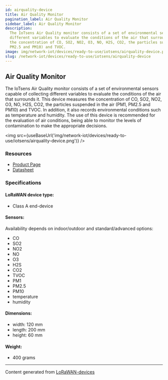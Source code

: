 ```yaml
---
id: airquality-device
title: Air Quality Monitor
pagination_label: Air Quality Monitor
sidebar_label: Air Quality Monitor
description:
  The IoTsens Air Quality monitor consists of a set of environmental sensors capable of collecting
  different variables to evaluate the conditions of the air that surrounds it. This device measures
  the concentration of CO, SO2, NO2, O3, NO, H2S, CO2, the particles suspended in the air (PM1,
  PM2.5 and PM10) and TVOC.
image: img/network-iot/devices/ready-to-use/iotsens/airquality-device.png
slug: /network-iot/devices/ready-to-use/iotsens/airquality-device
---
```



<LegacyContentBanner />

## Air Quality Monitor

The IoTsens Air Quality monitor consists of a set of environmental sensors capable of collecting
different variables to evaluate the conditions of the air that surrounds it. This device measures
the concentration of CO, SO2, NO2, O3, NO, H2S, CO2, the particles suspended in the air (PM1, PM2.5
and PM10) and TVOC. In addition, it also records environmental conditions such as temperature and
humidity. The use of this device is recommended for the evaluation of air conditions, being able to
monitor the levels of contamination to make the appropriate decisions.

<img src={useBaseUrl('img/network-iot/devices/ready-to-use/iotsens/airquality-device.png')} />

### Resources

- [Product Page](https://www.iotsens.com/en/product/air-quality-monitor/)
- [Datasheet](https://www.iotsens.com/wp-content/datasheets/Calidad_del_Aire_IOTSENS_EN.pdf)

### Specifications

#### LoRaWAN device type:

- Class A end-device

#### Sensors:

Availability depends on indoor/outdoor and standard/advanced options:

- CO
- SO2
- NO2
- NO
- O3
- H2S
- CO2
- TVOC
- PM1
- PM2.5
- PM10
- temperature
- humidity

#### Dimensions:

- width: 120 mm
- length: 200 mm
- height: 60 mm

#### Weight:

- 400 grams

---

Content generated from [LoRaWAN-devices](https://github.com/TheThingsNetwork/lorawan-devices)
